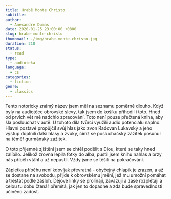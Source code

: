 ```yaml
---
title: Hrabě Monte Christo
subtitle:
author:
  - Anexandre Dumas
date: 2020-01-25 23:00:00 +0800
slug: hrabe-monte-christo
thumbnail: ./img/hrabe-monte-christo.jpg
duration: 218
status:
  - read
type:
  - audioteka
language:
  - cs
categories:
  - fiction
genre:
  - classics
---
```


Tento notoricky známý název jsem měl na seznamu poměrně dlouho. Když byly na audiotéce obrovské slevy, tak jsem do košíku přihodil i toto. Hned od prvích vět mě nadchlo zpracování. Toto není pouze přečtená kniha, aby šla poslouchat v autě. U tohoto díla tvůrci využili audio potenciálu naplno. Hlavní postavě propůjčil svůj hlas jako zvon Radovan Lukavský a jeho výstup doplnili další hlasy a zvuky, čímž se posluchačský zážitek posunul na téměř gurmánský zážitek.

O toto příjemné zjištění jsem se chtěl podělit s Diou, které se taky hned zalíbilo. Jelikož zrovna lepila fotky do alba, pustil jsem knihu nahlas a brzy nás příběh vtáhl a už nepustil. Vždy jsme se těšili na pokračování.

Zápletka příběhu není kdovíjak převratná - obyčejný chlapík je zrazen, a až se dostane na svobodu, přijde k obrovskému jmění, jež mu umožní pomáhat a trestat podle zásluh. Dějové linky se prolínají, zavazují a zase rozplétají a celou tu dobu čtenář přemítá, jak jen to dopadne a zda bude spravedlnosti učiněno zadost.
